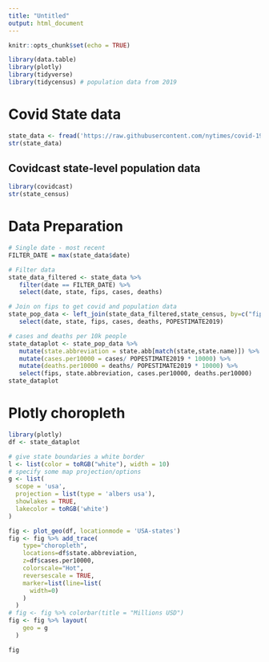 ```yaml
---
title: "Untitled"
output: html_document
---
```


```r
knitr::opts_chunk$set(echo = TRUE)
```
```r
library(data.table)
library(plotly)
library(tidyverse)
library(tidycensus) # population data from 2019
```

# Covid State data
```r
state_data <- fread('https://raw.githubusercontent.com/nytimes/covid-19-data/master/us-states.csv')
str(state_data)
```
## Covidcast state-level population data
```r
library(covidcast)
str(state_census)
```
# Data Preparation

```r
# Single date - most recent
FILTER_DATE = max(state_data$date)

# Filter data
state_data_filtered <- state_data %>% 
   filter(date == FILTER_DATE) %>% 
   select(date, state, fips, cases, deaths) 

# Join on fips to get covid and population data
state_pop_data <- left_join(state_data_filtered,state_census, by=c("fips"="STATE")) %>%
   select(date, state, fips, cases, deaths, POPESTIMATE2019)

# cases and deaths per 10k people
state_dataplot <- state_pop_data %>% 
   mutate(state.abbreviation = state.abb[match(state,state.name)]) %>%
   mutate(cases.per10000 = cases/ POPESTIMATE2019 * 10000) %>% 
   mutate(deaths.per10000 = deaths/ POPESTIMATE2019 * 10000) %>%
   select(fips, state.abbreviation, cases.per10000, deaths.per10000) 
state_dataplot

```
# Plotly choropleth
```r
library(plotly)
df <- state_dataplot

# give state boundaries a white border
l <- list(color = toRGB("white"), width = 10)
# specify some map projection/options
g <- list(
  scope = 'usa',
  projection = list(type = 'albers usa'),
  showlakes = TRUE,
  lakecolor = toRGB('white')
)

fig <- plot_geo(df, locationmode = 'USA-states')
fig <- fig %>% add_trace(
    type="choropleth",
    locations=df$state.abbreviation,
    z=df$cases.per10000,
    colorscale="Hot",
    reversescale = TRUE,
    marker=list(line=list(
      width=0)
    )
  )
# fig <- fig %>% colorbar(title = "Millions USD")
fig <- fig %>% layout(
    geo = g
  )

fig
```

